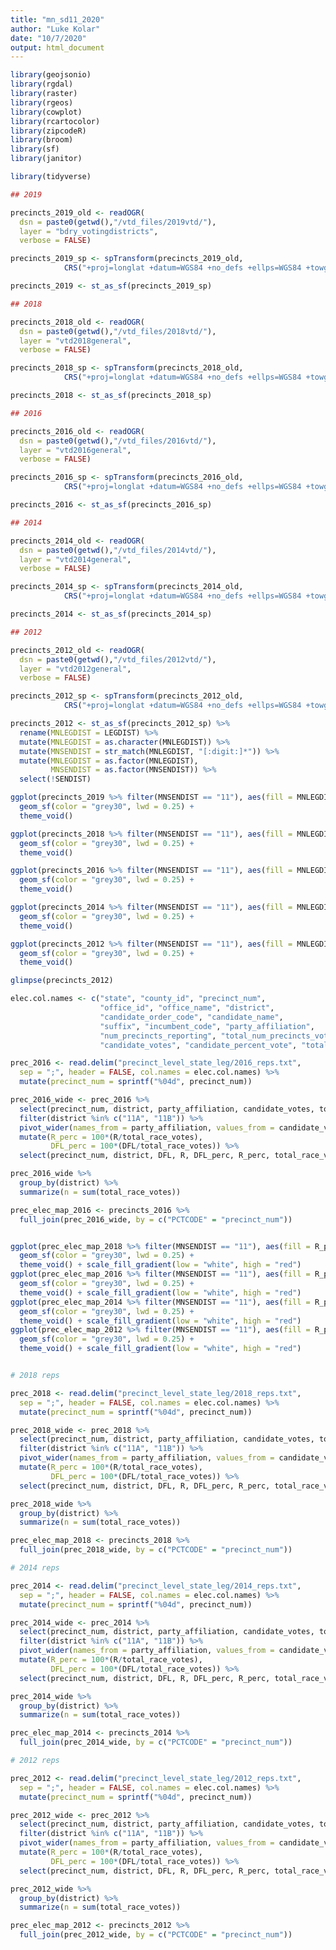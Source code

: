 ```yaml
---
title: "mn_sd11_2020"
author: "Luke Kolar"
date: "10/7/2020"
output: html_document
---
```



```r
library(geojsonio)
library(rgdal)
library(raster)
library(rgeos)
library(cowplot)
library(rcartocolor)
library(zipcodeR)
library(broom)
library(sf)
library(janitor)

library(tidyverse)
```


```r

## 2019

precincts_2019_old <- readOGR( 
  dsn = paste0(getwd(),"/vtd_files/2019vtd/"), 
  layer = "bdry_votingdistricts",
  verbose = FALSE) 

precincts_2019_sp <- spTransform(precincts_2019_old, 
            CRS("+proj=longlat +datum=WGS84 +no_defs +ellps=WGS84 +towgs84=0,0,0"))

precincts_2019 <- st_as_sf(precincts_2019_sp)

## 2018

precincts_2018_old <- readOGR( 
  dsn = paste0(getwd(),"/vtd_files/2018vtd/"), 
  layer = "vtd2018general",
  verbose = FALSE) 

precincts_2018_sp <- spTransform(precincts_2018_old, 
            CRS("+proj=longlat +datum=WGS84 +no_defs +ellps=WGS84 +towgs84=0,0,0"))

precincts_2018 <- st_as_sf(precincts_2018_sp)

## 2016

precincts_2016_old <- readOGR( 
  dsn = paste0(getwd(),"/vtd_files/2016vtd/"), 
  layer = "vtd2016general",
  verbose = FALSE) 

precincts_2016_sp <- spTransform(precincts_2016_old, 
            CRS("+proj=longlat +datum=WGS84 +no_defs +ellps=WGS84 +towgs84=0,0,0"))

precincts_2016 <- st_as_sf(precincts_2016_sp)

## 2014

precincts_2014_old <- readOGR( 
  dsn = paste0(getwd(),"/vtd_files/2014vtd/"), 
  layer = "vtd2014general",
  verbose = FALSE) 

precincts_2014_sp <- spTransform(precincts_2014_old, 
            CRS("+proj=longlat +datum=WGS84 +no_defs +ellps=WGS84 +towgs84=0,0,0"))

precincts_2014 <- st_as_sf(precincts_2014_sp)

## 2012

precincts_2012_old <- readOGR( 
  dsn = paste0(getwd(),"/vtd_files/2012vtd/"), 
  layer = "vtd2012general",
  verbose = FALSE) 

precincts_2012_sp <- spTransform(precincts_2012_old, 
            CRS("+proj=longlat +datum=WGS84 +no_defs +ellps=WGS84 +towgs84=0,0,0"))

precincts_2012 <- st_as_sf(precincts_2012_sp) %>% 
  rename(MNLEGDIST = LEGDIST) %>% 
  mutate(MNLEGDIST = as.character(MNLEGDIST)) %>% 
  mutate(MNSENDIST = str_match(MNLEGDIST, "[:digit:]*")) %>% 
  mutate(MNLEGDIST = as.factor(MNLEGDIST),
         MNSENDIST = as.factor(MNSENDIST)) %>% 
  select(!SENDIST)

```

```r

ggplot(precincts_2019 %>% filter(MNSENDIST == "11"), aes(fill = MNLEGDIST)) + 
  geom_sf(color = "grey30", lwd = 0.25) + 
  theme_void()

ggplot(precincts_2018 %>% filter(MNSENDIST == "11"), aes(fill = MNLEGDIST)) + 
  geom_sf(color = "grey30", lwd = 0.25) + 
  theme_void()

ggplot(precincts_2016 %>% filter(MNSENDIST == "11"), aes(fill = MNLEGDIST)) + 
  geom_sf(color = "grey30", lwd = 0.25) + 
  theme_void()

ggplot(precincts_2014 %>% filter(MNSENDIST == "11"), aes(fill = MNLEGDIST)) + 
  geom_sf(color = "grey30", lwd = 0.25) + 
  theme_void()

ggplot(precincts_2012 %>% filter(MNSENDIST == "11"), aes(fill = MNLEGDIST)) + 
  geom_sf(color = "grey30", lwd = 0.25) + 
  theme_void()

glimpse(precincts_2012)

```

```r

elec.col.names <- c("state", "county_id", "precinct_num",
                    "office_id", "office_name", "district", 
                    "candidate_order_code", "candidate_name",
                    "suffix", "incumbent_code", "party_affiliation",
                    "num_precincts_reporting", "total_num_precincts_voting",
                    "candidate_votes", "candidate_percent_vote", "total_race_votes")

prec_2016 <- read.delim("precinct_level_state_leg/2016_reps.txt", 
  sep = ";", header = FALSE, col.names = elec.col.names) %>% 
  mutate(precinct_num = sprintf("%04d", precinct_num))

prec_2016_wide <- prec_2016 %>% 
  select(precinct_num, district, party_affiliation, candidate_votes, total_race_votes) %>% 
  filter(district %in% c("11A", "11B")) %>% 
  pivot_wider(names_from = party_affiliation, values_from = candidate_votes) %>% 
  mutate(R_perc = 100*(R/total_race_votes),
         DFL_perc = 100*(DFL/total_race_votes)) %>% 
  select(precinct_num, district, DFL, R, DFL_perc, R_perc, total_race_votes, WI)

prec_2016_wide %>% 
  group_by(district) %>% 
  summarize(n = sum(total_race_votes))

```


```r

prec_elec_map_2016 <- precincts_2016 %>% 
  full_join(prec_2016_wide, by = c("PCTCODE" = "precinct_num"))


ggplot(prec_elec_map_2018 %>% filter(MNSENDIST == "11"), aes(fill = R_perc)) + 
  geom_sf(color = "grey30", lwd = 0.25) + 
  theme_void() + scale_fill_gradient(low = "white", high = "red")
ggplot(prec_elec_map_2016 %>% filter(MNSENDIST == "11"), aes(fill = R_perc)) + 
  geom_sf(color = "grey30", lwd = 0.25) + 
  theme_void() + scale_fill_gradient(low = "white", high = "red")
ggplot(prec_elec_map_2014 %>% filter(MNSENDIST == "11"), aes(fill = R_perc)) + 
  geom_sf(color = "grey30", lwd = 0.25) + 
  theme_void() + scale_fill_gradient(low = "white", high = "red")
ggplot(prec_elec_map_2012 %>% filter(MNSENDIST == "11"), aes(fill = R_perc)) + 
  geom_sf(color = "grey30", lwd = 0.25) + 
  theme_void() + scale_fill_gradient(low = "white", high = "red")



```

```r

# 2018 reps

prec_2018 <- read.delim("precinct_level_state_leg/2018_reps.txt", 
  sep = ";", header = FALSE, col.names = elec.col.names) %>% 
  mutate(precinct_num = sprintf("%04d", precinct_num))

prec_2018_wide <- prec_2018 %>% 
  select(precinct_num, district, party_affiliation, candidate_votes, total_race_votes) %>% 
  filter(district %in% c("11A", "11B")) %>% 
  pivot_wider(names_from = party_affiliation, values_from = candidate_votes) %>% 
  mutate(R_perc = 100*(R/total_race_votes),
         DFL_perc = 100*(DFL/total_race_votes)) %>% 
  select(precinct_num, district, DFL, R, DFL_perc, R_perc, total_race_votes, WI)

prec_2018_wide %>% 
  group_by(district) %>% 
  summarize(n = sum(total_race_votes))

prec_elec_map_2018 <- precincts_2018 %>% 
  full_join(prec_2018_wide, by = c("PCTCODE" = "precinct_num"))

# 2014 reps

prec_2014 <- read.delim("precinct_level_state_leg/2014_reps.txt", 
  sep = ";", header = FALSE, col.names = elec.col.names) %>% 
  mutate(precinct_num = sprintf("%04d", precinct_num))

prec_2014_wide <- prec_2014 %>% 
  select(precinct_num, district, party_affiliation, candidate_votes, total_race_votes) %>% 
  filter(district %in% c("11A", "11B")) %>% 
  pivot_wider(names_from = party_affiliation, values_from = candidate_votes) %>% 
  mutate(R_perc = 100*(R/total_race_votes),
         DFL_perc = 100*(DFL/total_race_votes)) %>% 
  select(precinct_num, district, DFL, R, DFL_perc, R_perc, total_race_votes, WI)

prec_2014_wide %>% 
  group_by(district) %>% 
  summarize(n = sum(total_race_votes))

prec_elec_map_2014 <- precincts_2014 %>% 
  full_join(prec_2014_wide, by = c("PCTCODE" = "precinct_num"))

# 2012 reps

prec_2012 <- read.delim("precinct_level_state_leg/2012_reps.txt", 
  sep = ";", header = FALSE, col.names = elec.col.names) %>% 
  mutate(precinct_num = sprintf("%04d", precinct_num))

prec_2012_wide <- prec_2012 %>% 
  select(precinct_num, district, party_affiliation, candidate_votes, total_race_votes) %>% 
  filter(district %in% c("11A", "11B")) %>% 
  pivot_wider(names_from = party_affiliation, values_from = candidate_votes) %>% 
  mutate(R_perc = 100*(R/total_race_votes),
         DFL_perc = 100*(DFL/total_race_votes)) %>% 
  select(precinct_num, district, DFL, R, DFL_perc, R_perc, total_race_votes, WI)

prec_2012_wide %>% 
  group_by(district) %>% 
  summarize(n = sum(total_race_votes))

prec_elec_map_2012 <- precincts_2012 %>% 
  full_join(prec_2012_wide, by = c("PCTCODE" = "precinct_num"))


```











